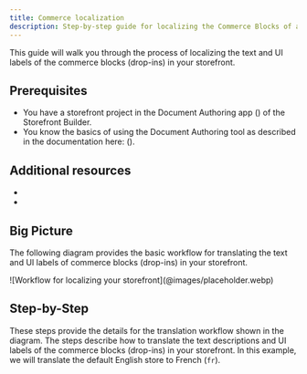 ```yaml
---
title: Commerce localization
description: Step-by-step guide for localizing the Commerce Blocks of a storefront.
---
```



This guide will walk you through the process of localizing the text and UI labels of the commerce blocks (drop-ins) in your storefront.

## Prerequisites

- You have a storefront project in the Document Authoring app (<Link href="https://da.live" text="da.live" />) of the Storefront Builder.
- You know the basics of using the Document Authoring tool as described in the documentation here: (<Link href="https://da.live/docs" text="da.live/docs" />).


## Additional resources

- <Link href="https://www.aem.live/docs/translation-and-localization" text="Translation and Localization" />
- <Link href="https://da.live/docs/administration/translation" text="Translation, localization, and rollout" />

## Big Picture

The following diagram provides the basic workflow for translating the text and UI labels of commerce blocks (drop-ins) in your storefront.

<Diagram caption="Workflow for localizing your storefront">
  ![Workflow for localizing your storefront](@images/placeholder.webp)
</Diagram>

## Step-by-Step

These steps provide the details for the translation workflow shown in the diagram. The steps describe how to translate the text descriptions and UI labels of the commerce blocks (drop-ins) in your storefront. In this example, we will translate the default English store to French (`fr`).

